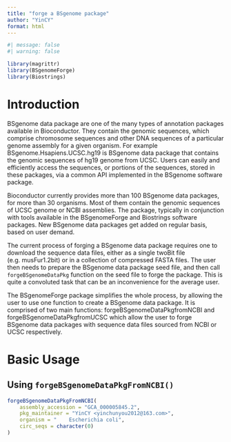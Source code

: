 ```yaml
---
title: "forge a BSgenome package"
author: "YinCY"
format: html
---
```


```r
#| message: false
#| warning: false

library(magrittr)
library(BSgenomeForge)
library(Biostrings)
```


# Introduction
BSgenome data package are one of the many types of annotation packages available in Bioconductor. They contain the genomic sequences, which comprise chromosome sequences and other DNA sequences of a particular genome assembly for a given organism. For example BSgenome.Hsapiens.UCSC.hg19 is BSgenome data package that contains the genomic sequences of hg19 genome from UCSC. Users can easily and efficiently access the sequences, or portions of the sequences, stored in these packages, via a common API implemented in the BSgenome software package.

Bioconductor currently provides more than 100 BSgenome data packages, for more than 30 organisms. Most of them contain the genomic sequences of UCSC genome or NCBI assemblies. The package, typically in conjunction with tools available in the BSgenomeForge and Biostrings software packages. New BSgenome data packages get added on regular basis, based on user demand.

The current process of forging a BSgenome data package requires one to download the sequence data files, either as a single twoBit file (e.g. musFur1.2bit) or in a collection of compressed FASTA files. The user then needs to prepare the BSgenome data package seed file, and then call `forgeBSgenomeDataPkg` function on the seed file to forge the package. This is quite a convoluted task that can be an inconvenience for the average user.

The BSgenomeForge package simplifies the whole process, by allowing the user to use one function to create a BSgenome data package. It is comprised of two main functions: forgeBSgenomeDataPkgfromNCBI and forgeBSgenomeDataPkgfromUCSC which allow the user to forge BSgenome data packages with sequence data files sourced from NCBI or UCSC respectively.

# Basic Usage
## Using `forgeBSgenomeDataPkgFromNCBI()`
```r
forgeBSgenomeDataPkgFromNCBI(
    assembly_accession = "GCA_000005845.2", 
    pkg_maintainer = "YinCY <yinchunyou2012@163.com>",
    organism = "	Escherichia coli", 
    circ_seqs = character(0)
)
```
































